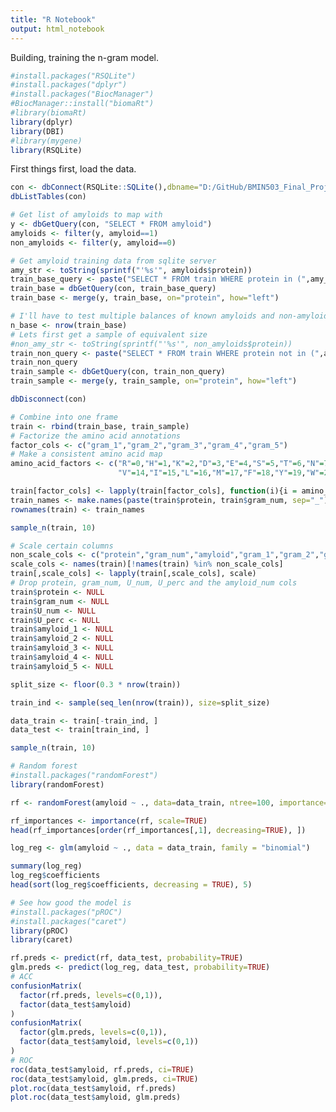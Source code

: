 ---
title: "R Notebook"
output: html_notebook
---

Building, training the n-gram model.

```{r}
#install.packages("RSQLite")
#install.packages("dplyr")
#install.packages("BiocManager")
#BiocManager::install("biomaRt")
#library(biomaRt)
library(dplyr)
library(DBI)
#library(mygene)
library(RSQLite)

```

First things first, load the data.

```{r}
con <- dbConnect(RSQLite::SQLite(),dbname="D:/GitHub/BMIN503_Final_Project/protein_training.db")
dbListTables(con)

# Get list of amyloids to map with
y <- dbGetQuery(con, "SELECT * FROM amyloid")
amyloids <- filter(y, amyloid==1)
non_amyloids <- filter(y, amyloid==0)

# Get amyloid training data from sqlite server
amy_str <- toString(sprintf("'%s'", amyloids$protein))
train_base_query <- paste("SELECT * FROM train WHERE protein in (",amy_str,")")
train_base = dbGetQuery(con, train_base_query)
train_base <- merge(y, train_base, on="protein", how="left")

# I'll have to test multiple balances of known amyloids and non-amyloids to see which produces the best model
n_base <- nrow(train_base)
# Lets first get a sample of equivalent size
#non_amy_str <- toString(sprintf("'%s'", non_amyloids$protein))
train_non_query <- paste("SELECT * FROM train WHERE protein not in (",amy_str,") ORDER BY RANDOM() LIMIT ",n_base)
train_non_query
train_sample <- dbGetQuery(con, train_non_query)
train_sample <- merge(y, train_sample, on="protein", how="left")

dbDisconnect(con)
```

```{r}
# Combine into one frame
train <- rbind(train_base, train_sample)
# Factorize the amino acid annotations
factor_cols <- c("gram_1","gram_2","gram_3","gram_4","gram_5")
# Make a consistent amino acid map
amino_acid_factors <- c("R"=0,"H"=1,"K"=2,"D"=3,"E"=4,"S"=5,"T"=6,"N"=7,"Q"=8,"C"=9,"U"=10,"G"=11,"P"=12,"A"=13,
                        "V"=14,"I"=15,"L"=16,"M"=17,"F"=18,"Y"=19,"W"=20)

train[factor_cols] <- lapply(train[factor_cols], function(i){i = amino_acid_factors[i]})
train_names <- make.names(paste(train$protein, train$gram_num, sep="_"), unique=TRUE)
rownames(train) <- train_names

sample_n(train, 10)
```

```{r}
# Scale certain columns
non_scale_cols <- c("protein","gram_num","amyloid","gram_1","gram_2","gram_3","gram_4","gram_5","amyloid_1","amyloid_2","amyloid_3","amyloid_4","amyloid_5")
scale_cols <- names(train)[!names(train) %in% non_scale_cols]
train[,scale_cols] <- lapply(train[,scale_cols], scale)
# Drop protein, gram_num, U_num, U_perc and the amyloid_num cols
train$protein <- NULL
train$gram_num <- NULL
train$U_num <- NULL
train$U_perc <- NULL
train$amyloid_1 <- NULL
train$amyloid_2 <- NULL
train$amyloid_3 <- NULL
train$amyloid_4 <- NULL
train$amyloid_5 <- NULL

split_size <- floor(0.3 * nrow(train))

train_ind <- sample(seq_len(nrow(train)), size=split_size)

data_train <- train[-train_ind, ]
data_test <- train[train_ind, ]

sample_n(train, 10)
```

```{r}
# Random forest
#install.packages("randomForest")
library(randomForest)

rf <- randomForest(amyloid ~ ., data=data_train, ntree=100, importance=TRUE)

rf_importances <- importance(rf, scale=TRUE)
head(rf_importances[order(rf_importances[,1], decreasing=TRUE), ])
```

```{r}
log_reg <- glm(amyloid ~ ., data = data_train, family = "binomial")

summary(log_reg)
log_reg$coefficients
head(sort(log_reg$coefficients, decreasing = TRUE), 5)
```


```{r}
# See how good the model is
#install.packages("pROC")
#install.packages("caret")
library(pROC)
library(caret)

rf.preds <- predict(rf, data_test, probability=TRUE)
glm.preds <- predict(log_reg, data_test, probability=TRUE)
# ACC
confusionMatrix(
  factor(rf.preds, levels=c(0,1)),
  factor(data_test$amyloid)
)
confusionMatrix(
  factor(glm.preds, levels=c(0,1)),
  factor(data_test$amyloid, levels=c(0,1))
)
# ROC
roc(data_test$amyloid, rf.preds, ci=TRUE)
roc(data_test$amyloid, glm.preds, ci=TRUE)
plot.roc(data_test$amyloid, rf.preds)
plot.roc(data_test$amyloid, glm.preds)
```

